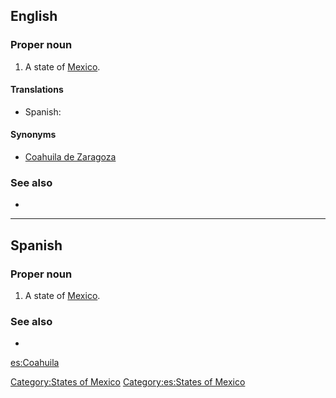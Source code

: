 ==English==

===Proper noun===
{{en-proper noun}}

# A state of [[Mexico]].

====Translations====
{{trans-top|state of Mexico}}
*Spanish: {{t|es|Coahuila|f}}
{{trans-mid}}
{{trans-bottom}}

====Synonyms====
*[[Coahuila de Zaragoza]]

===See also===
*{{pedialite}}

[[Category:States of Mexico]]

----

==Spanish==

===Proper noun===
{{es-proper noun|f}}

# A state of [[Mexico]].

===See also===
* {{pedialite|lang=es}}

[[Category:es:States of Mexico]]

[[es:Coahuila]]